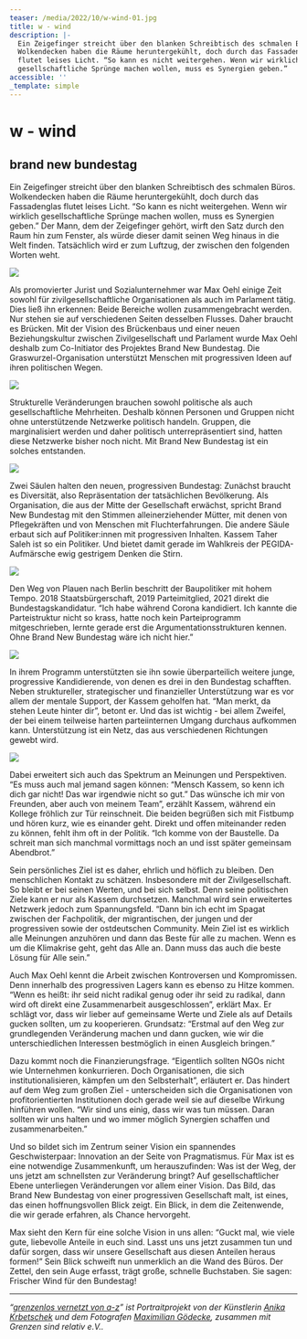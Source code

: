 ```yaml
---
teaser: /media/2022/10/w-wind-01.jpg
title: w - wind
description: |-
  Ein Zeigefinger streicht über den blanken Schreibtisch des schmalen Büros.
  Wolkendecken haben die Räume heruntergekühlt, doch durch das Fassadenglas
  flutet leises Licht. “So kann es nicht weitergehen. Wenn wir wirklich
  gesellschaftliche Sprünge machen wollen, muss es Synergien geben.”
accessible: ''
_template: simple
---
```


# w - wind

## brand new bundestag

Ein Zeigefinger streicht über den blanken Schreibtisch des schmalen Büros. Wolkendecken haben die Räume heruntergekühlt, doch durch das Fassadenglas flutet leises Licht. “So kann es nicht weitergehen. Wenn wir wirklich gesellschaftliche Sprünge machen wollen, muss es Synergien geben.” Der Mann, dem der Zeigefinger gehört, wirft den Satz durch den Raum hin zum Fenster, als würde dieser damit seinen Weg hinaus in die Welt finden. Tatsächlich wird er zum Luftzug, der zwischen den folgenden Worten weht.

![](/media/2022/10/01.jpg)

Als promovierter Jurist und Sozialunternehmer war Max Oehl einige Zeit sowohl für zivilgesellschaftliche Organisationen als auch im Parlament tätig. Dies ließ ihn erkennen: Beide Bereiche wollen zusammengebracht werden. Nur stehen sie auf verschiedenen Seiten desselben Flusses. Daher braucht es Brücken. Mit der Vision des Brückenbaus und einer neuen Beziehungskultur zwischen Zivilgesellschaft und Parlament wurde Max Oehl deshalb zum Co-Initiator des Projektes Brand New Bundestag. Die Graswurzel-Organisation unterstützt Menschen mit progressiven Ideen auf ihren politischen Wegen.

![](/media/2022/10/02.jpg)

Strukturelle Veränderungen brauchen sowohl politische als auch gesellschaftliche Mehrheiten. Deshalb können Personen und Gruppen nicht ohne unterstützende Netzwerke politisch handeln. Gruppen, die marginalisiert werden und daher politisch unterrepräsentiert sind, hatten diese Netzwerke bisher noch nicht. Mit Brand New Bundestag ist ein solches entstanden.

![](/media/2022/10/03-1.jpg)

Zwei Säulen halten den neuen, progressiven Bundestag: Zunächst braucht es Diversität, also Repräsentation der tatsächlichen Bevölkerung. Als Organisation, die aus der Mitte der Gesellschaft erwächst, spricht Brand New Bundestag mit den Stimmen alleinerziehender Mütter, mit denen von Pflegekräften und von Menschen mit Fluchterfahrungen. Die andere Säule erbaut sich auf Politiker:innen mit progressiven Inhalten. Kassem Taher Saleh ist so ein Politiker. Und bietet damit gerade im Wahlkreis der PEGIDA-Aufmärsche ewig gestrigem Denken die Stirn.

![](/media/2022/10/04.jpg)

Den Weg von Plauen nach Berlin beschritt der Baupolitiker mit hohem Tempo. 2018 Staatsbürgerschaft, 2019 Parteimitglied, 2021 direkt die Bundestagskandidatur. “Ich habe während Corona kandidiert. Ich kannte die Parteistruktur nicht so krass, hatte noch kein Parteiprogramm mitgeschrieben, lernte gerade erst die Argumentationsstrukturen kennen. Ohne Brand New Bundestag wäre ich nicht hier.”

![](/media/2022/10/05-1.jpg)

In ihrem Programm unterstützten sie ihn sowie überparteilich weitere junge, progressive Kandidierende, von denen es drei in den Bundestag schafften. Neben struktureller, strategischer und finanzieller Unterstützung war es vor allem der mentale Support, der Kassem geholfen hat. “Man merkt, da stehen Leute hinter dir”, betont er. Und das ist wichtig - bei allem Zweifel, der bei einem teilweise harten parteiinternen Umgang durchaus aufkommen kann. Unterstützung ist ein Netz, das aus verschiedenen Richtungen gewebt wird.

![](/media/2022/10/06-1.jpg)

Dabei erweitert sich auch das Spektrum an Meinungen und Perspektiven. “Es muss auch mal jemand sagen können: “Mensch Kassem, so kenn ich dich gar nicht! Das war irgendwie nicht so gut.” Das wünsche ich mir von Freunden, aber auch von meinem Team”, erzählt Kassem, während ein Kollege fröhlich zur Tür reinschneit. Die beiden begrüßen sich mit Fistbump und hören kurz, wie es einander geht. Direkt und offen miteinander reden zu können, fehlt ihm oft in der Politik. “Ich komme von der Baustelle. Da schreit man sich manchmal vormittags noch an und isst später gemeinsam Abendbrot.”

Sein persönliches Ziel ist es daher, ehrlich und höflich zu bleiben. Den menschlichen Kontakt zu schätzen. Insbesondere mit der Zivilgesellschaft. So bleibt er bei seinen Werten, und bei sich selbst. Denn seine politischen Ziele kann er nur als Kassem durchsetzen. Manchmal wird sein erweitertes Netzwerk jedoch zum Spannungsfeld. “Dann bin ich echt im Spagat zwischen der Fachpolitik, der migrantischen, der jungen und der progressiven sowie der ostdeutschen Community. Mein Ziel ist es wirklich alle Meinungen anzuhören und dann das Beste für alle zu machen. Wenn es um die Klimakrise geht, geht das Alle an. Dann muss das auch die beste Lösung für Alle sein.”

Auch Max Oehl kennt die Arbeit zwischen Kontroversen und Kompromissen. Denn innerhalb des progressiven Lagers kann es ebenso zu Hitze kommen. “Wenn es heißt: ihr seid nicht radikal genug oder ihr seid zu radikal, dann wird oft direkt eine Zusammenarbeit ausgeschlossen”, erklärt Max. Er schlägt vor, dass wir lieber auf gemeinsame Werte und Ziele als auf Details gucken sollten, um zu kooperieren. Grundsatz: “Erstmal auf den Weg zur grundlegenden Veränderung machen und dann gucken, wie wir die unterschiedlichen Interessen bestmöglich in einen Ausgleich bringen.”

Dazu kommt noch die Finanzierungsfrage. “Eigentlich sollten NGOs nicht wie Unternehmen konkurrieren. Doch Organisationen, die sich institutionalisieren, kämpfen um den Selbsterhalt”, erläutert er. Das hindert auf dem Weg zum großen Ziel - unterscheiden sich die Organisationen von profitorientierten Institutionen doch gerade weil sie auf dieselbe Wirkung hinführen wollen. “Wir sind uns einig, dass wir was tun müssen. Daran sollten wir uns halten und wo immer möglich Synergien schaffen und zusammenarbeiten.”

Und so bildet sich im Zentrum seiner Vision ein spannendes Geschwisterpaar: Innovation an der Seite von Pragmatismus. Für Max ist es eine notwendige Zusammenkunft, um herauszufinden: Was ist der Weg, der uns jetzt am schnellsten zur Veränderung bringt? Auf gesellschaftlicher Ebene unterliegen Veränderungen vor allem einer Vision. Das Bild, das Brand New Bundestag von einer progressiven Gesellschaft malt, ist eines, das einen hoffnungsvollen Blick zeigt. Ein Blick, in dem die Zeitenwende, die wir gerade erfahren, als Chance hervorgeht.

Max sieht den Kern für eine solche Vision in uns allen: “Guckt mal, wie viele gute, liebevolle Anteile in euch sind. Lasst uns uns jetzt zusammen tun und dafür sorgen, dass wir unsere Gesellschaft aus diesen Anteilen heraus formen!” Sein Blick schweift nun unmerklich an die Wand des Büros. Der Zettel, den sein Auge erfasst, trägt große, schnelle Buchstaben. Sie sagen: Frischer Wind für den Bundestag!

---

_“_[_grenzenlos vernetzt von a-z_](/aktivitaeten/gsr-medienportal/grenzenlos-vernetzt/grenzenlos-vernetzt)_” ist Portraitprojekt von der Künstlerin_ [_Anika Krbetschek_](/aktivitaeten/gsr-medienportal/grenzenlos-vernetzt/www.anikakrb.com) _und dem Fotografen_ [_Maximilian Gödecke_](/aktivitaeten/gsr-medienportal/grenzenlos-vernetzt/www.max-goedecke.de)_, zusammen mit Grenzen sind relativ e.V.._
